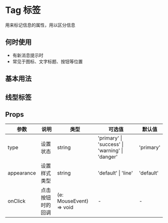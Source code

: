 # Tag 标签

用来标记信息的属性，用以区分信息

## 何时使用

- 有新消息提示时
- 常见于图标、文字标题、按钮等位置

## 基本用法


<DemoBasic />

## 线型标签


<DemoLine />

## Props

| 参数    | 说明             | 类型                    | 可选值                                                    | 默认值    |
| ------- | ---------------- | ----------------------- | --------------------------------------------------------- | --------- |
| type    | 设置状态     | string                  | 'primary' \| 'success' \| 'warning' \| 'danger' | 'primary' |
| appearance    | 设置样式类型     | string                  | 'default' \| 'line' | 'default'  |
| onClick | 点击按钮时的回调 | (e: MouseEvent) => void | -                                                         | -         |